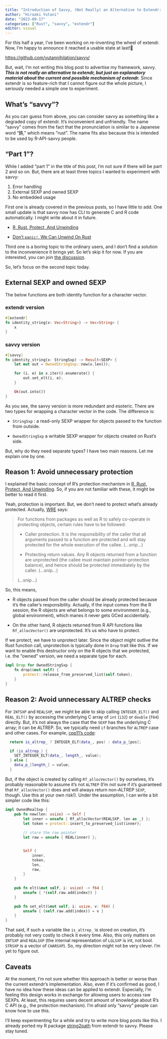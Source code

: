 ```yaml
---
title: "Introduction of Savvy, (Not Really) an Alternative to Extendr: Part 1"
author: "Hiroaki Yutani"
date: "2023-09-17"
categories: ["Rust", "savvy", "extendr"]
editor: visual
---
```


For this half a year, I've been working on re-inventing the wheel of extendr. Now, I'm happy to announce it reached a usable state at last\!🎉

<https://github.com/yutannihilation/savvy/>

But, wait, I'm not writing this blog post to advertise my framework, savvy. ***This is not really an alternative to extendr, but just an explanatory material about the current and possible mechanism of extendr.*** Since extendr is so feature-rich that I cannot figure out the whole picture, I seriously needed a simple one to experiment.

## What's "savvy"?

As you can guess from above, you can consider savvy as something like a degraded copy of extendr. It's inconvenient and unfriendly. The name "savvy" comes from the fact that the pronunciation is similar to a Japanese word "錆," which means "rust". The name fits also because this is intended to be used by R-API-savvy people.

## "Part 1"?

While I added "part 1" in the title of this post, I'm not sure if there will be part 2 and so on. But, there are at least three topics I wanted to experiment with savvy:

1.  Error handling
2.  External SEXP and owned SEXP
3.  No embedded usage

First one is already covered in the previous posts, so I have little to add. One small update is that savvy now has CLI to generate C and R code automatically. I might write about it in future.

-   [R, Rust, Protect, And Unwinding](https://yutani.rbind.io/post/r-rust-protect-and-unwinding/)

-   [Don't `panic!`, We Can Unwind On Rust](https://yutani.rbind.io/post/dont-panic-we-can-unwind/)

Third one is a boring topic to the ordinary users, and I don't find a solution to the inconvenience it brings yet. So let's skip it for now. If you are interested, you can join [the discussion](https://github.com/extendr/extendr/issues/583).

So, let's focus on the second topic today.

## External SEXP and owned SEXP

The below functions are both identity function for a character vector.

### extendr version

``` rust
#[extendr]
fn identity_string(x: Vec<String>) -> Vec<String> {
    x
}
```

### savvy version

``` rust
#[savvy]
fn identity_string(x: StringSxp) -> Result<SEXP> {
    let mut out = OwnedStringSxp::new(x.len());

    for (i, e) in x.iter().enumerate() {
        out.set_elt(i, e);
    }

    Ok(out.into())
}
```

As you see, the savvy version is more redundant and esoteric. There are two types for wrapping a character vector in the code. The difference is:

-   `StringSxp` : a read-only SEXP wrapper for objects passed to the function from outside.

-   `OwnedStringSxp` a writable SEXP wrapper for objects created on Rust's side.

But, why do they need separate types? I have two main reasons. Let me explain one by one.

## Reason 1: Avoid unnecessary protection

I explained the basic concept of R's protection mechanism in [R, Rust, Protect, And Unwinding](https://yutani.rbind.io/post/r-rust-protect-and-unwinding/). So, if you are not familiar with these, it might be better to read it first.

Yeah, protection is important. But, we don't need to protect what's already protected. Actually, [WRE](https://cran.r-project.org/doc/manuals/r-release/R-exts.html#Garbage-Collection) says:

> For functions from packages as well as R to safely co-operate in protecting objects, certain rules have to be followed:
>
> -   Caller protection. It is the responsibility of the caller that all arguments passed to a function are protected and will stay protected for the whole execution of the callee. (...snip...)
>
> -   Protecting return values. Any R objects returned from a function are unprotected (the callee must maintain pointer-protection balance), and hence should be protected immediately by the caller. (...snip...)
>
> (...snip...)

So, this means,

-   R objects passed from the caller should be already protected because it's the caller's responsibility. Actually, if the input comes from the R session, the R objects are what belongs to some environment (e.g., global environment), which manes it never gets GCed accidentally.

-   On the other hand, R objects returned from R API functions like `Rf_allocVector()` are unprotected. It's us who have to protect.

If we protect, we have to unprotect later. Since the object might outlive the Rust function call, unprotection is typically done in `Drop` trait like this. If we want to enable this destructor only on the R objects that we protected, i.e. the "owned" version, we need a separate type for each.

``` rust
impl Drop for OwnedStringSxp {
    fn drop(&mut self) {
        protect::release_from_preserved_list(self.token);
    }
}
```

## Reason 2: Avoid unnecessary ALTREP checks

For `INTSXP` and `REALSXP`, we might be able to skip calling `INTEGER_ELT()` and `REAL_ELT()` by accessing the underlying C array of `int` (`i32`) or `double` (`f64`) directly. But, it's not always the case that the `SEXP` has the underlying C array; it can be ALTREP. So, we typically need `if` branches for `ALTREP` case and other cases. For example, [cpp11's code](https://github.com/r-lib/cpp11/blob/main/inst/include/cpp11/integers.hpp):

``` cpp
  return is_altrep_ ? INTEGER_ELT(data_, pos) : data_p_[pos];
```

``` cpp
  if (is_altrep_) {
    SET_INTEGER_ELT(data_, length_, value);
  } else {
    data_p_[length_] = value;
  }
```

But, if the object is created by calling `Rf_allocVector()` by ourselves, it's probably reasonable to assume it's not `ALTREP` (I'm not sure if it's guaranteed that `Rf_allocVector()` does and will always return non-ALTREP `SEXP`, though. Use this at your own risk!). Under the assumption, I can write a bit simpler code like this:

``` rust
impl OwnedRealSxp {
    pub fn new(len: usize) -> Self {
        let inner = unsafe { Rf_allocVector(REALSXP, len as _) };
        let token = protect::insert_to_preserved_list(inner);
        
        // store the raw pointer
        let raw = unsafe { REAL(inner) };


        Self {
            inner,
            token,
            len,
            raw,
        }
    }
    
    pub fn elt(&mut self, i: usize) -> f64 {
        unsafe { *(self.raw.add(index)) }
    }

    pub fn set_elt(&mut self, i: usize, v: f64) {
        unsafe { (self.raw.add(index)) = v }
    }
}
```

That said, if such a variable like `is_altrep_` is stored on creation, it's probably not very costly to check it every time. Also, this only matters on `INTSXP` and `REALSXP` (the internal representation of `LGLSXP` is int, not bool. `STRSXP` is a vector of `CHARSXP`). So, my direction might not be very clever. I'm yet to figure out.

## Caveats

At the moment, I'm not sure whether this approach is better or worse than the current extendr's implementation. Also, even if it's confirmed as good, I have no idea how these ideas can be applied to extendr. Especially, I'm feeling this design works in exchange for allowing users to access raw SEXPs. At least, this requires users decent amount of knowledge about R's C API (e.g., the protection mechanism). I'm afraid only "savvy" people can know how to use this.

I'll keep experimenting for a while and try to write more blog posts like this. I already ported my R package [string2path](https://github.com/yutannihilation/string2path/) from extendr to savvy. Please stay tuned.
